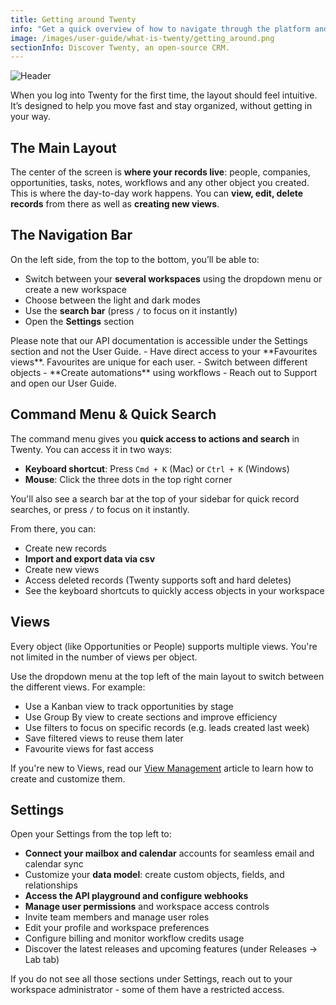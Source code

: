 ```yaml
---
title: Getting around Twenty
info: "Get a quick overview of how to navigate through the platform and where to take different types of actions."
image: /images/user-guide/what-is-twenty/getting_around.png
sectionInfo: Discover Twenty, an open-source CRM.
---
```

<Frame>
  <img src="/images/user-guide/what-is-twenty/getting_around.png" alt="Header" />
</Frame>

When you log into Twenty for the first time, the layout should feel intuitive. It’s designed to help you move fast and stay organized, without getting in your way.

## The Main Layout
The center of the screen is **where your records live**: people, companies, opportunities, tasks, notes, workflows and any other object you created. This is where the day-to-day work happens.
You can **view, edit, delete records** from there as well as **creating new views**.

## The Navigation Bar
On the left side, from the top to the bottom, you’ll be able to:
- Switch between your **several workspaces** using the dropdown menu or create a new workspace
- Choose between the light and dark modes
- Use the **search bar** (press `/` to focus on it instantly)
- Open the **Settings** section

<Warning>
Please note that our API documentation is accessible under the Settings section and not the User Guide.
</Warning>
- Have direct access to your **Favourites views**. Favourites are unique for each user.
- Switch between different objects
- **Create automations** using workflows
- Reach out to Support and open our User Guide.

## Command Menu & Quick Search

The command menu gives you **quick access to actions and search** in Twenty. You can access it in two ways:
- **Keyboard shortcut**: Press `Cmd + K` (Mac) or `Ctrl + K` (Windows)
- **Mouse**: Click the three dots in the top right corner

You'll also see a search bar at the top of your sidebar for quick record searches, or press `/` to focus on it instantly.

From there, you can:
- Create new records
- **Import and export data via csv**
- Create new views
- Access deleted records (Twenty supports soft and hard deletes)
- See the keyboard shortcuts to quickly access objects in your workspace

## Views
Every object (like Opportunities or People) supports multiple views. You're not limited in the number of views per object.

Use the dropdown menu at the top left of the main layout to switch between the different views. For example:
- Use a Kanban view to track opportunities by stage
- Use Group By view to create sections and improve efficiency
- Use filters to focus on specific records (e.g. leads created last week)
- Save filtered views to reuse them later
- Favourite views for fast access

If you're new to Views, read our [View Management](/user-guide/section/crm-essentials/view-management) article to learn how to create and customize them.

## Settings
Open your Settings from the top left to:
- **Connect your mailbox and calendar** accounts for seamless email and calendar sync
- Customize your **data model**: create custom objects, fields, and relationships
- **Access the API playground and configure webhooks**
- **Manage user permissions** and workspace access controls
- Invite team members and manage user roles
- Edit your profile and workspace preferences
- Configure billing and monitor workflow credits usage
- Discover the latest releases and upcoming features (under Releases → Lab tab)

If you do not see all those sections under Settings, reach out to your workspace administrator - some of them have a restricted access.


